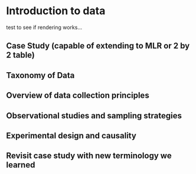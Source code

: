 # Introduction to data {#intro-to-data}

test to see if rendering works...

## Case Study (capable of extending to MLR or 2 by 2 table)

## Taxonomy of Data

## Overview of data collection principles

## Observational studies and sampling strategies

## Experimental design and causality

## Revisit case study with new terminology we learned
